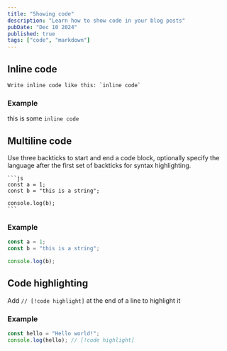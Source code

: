 ```yaml
---
title: "Showing code"
description: "Learn how to show code in your blog posts"
pubDate: "Dec 10 2024"
published: true
tags: ["code", "markdown"]
---
```


## Inline code

````mdx
Write inline code like this: `inline code`
````

### Example

this is some `inline code`

## Multiline code

Use three backticks to start and end a code block, 
optionally specify the language after the first set of backticks for syntax highlighting.

````mdx
```js
const a = 1;
const b = "this is a string";

console.log(b);
```
````

### Example

```js
const a = 1;
const b = "this is a string";

console.log(b);
```

## Code highlighting

Add `// [!code highlight]` at the end of a line to highlight it

### Example

```js
const hello = "Hello world!";
console.log(hello); // [!code highlight]
```
